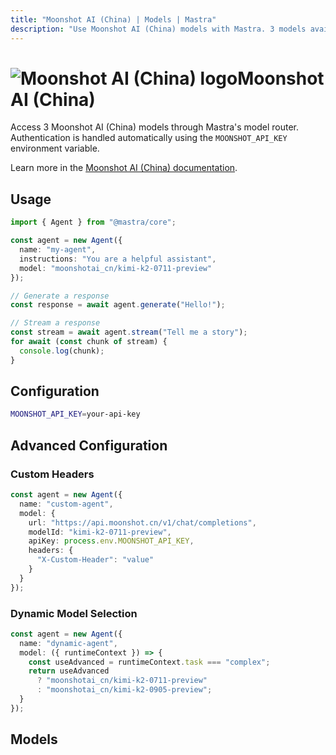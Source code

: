 ```yaml
---
title: "Moonshot AI (China) | Models | Mastra"
description: "Use Moonshot AI (China) models with Mastra. 3 models available."
---
```



# <img src="https://models.dev/logos/moonshotai_cn.svg" alt="Moonshot AI (China) logo" className="inline w-8 h-8 mr-2 align-middle dark:invert dark:brightness-0 dark:contrast-200" />Moonshot AI (China)

Access 3 Moonshot AI (China) models through Mastra's model router. Authentication is handled automatically using the `MOONSHOT_API_KEY` environment variable.

Learn more in the [Moonshot AI (China) documentation](https://platform.moonshot.cn).

## Usage

```typescript
import { Agent } from "@mastra/core";

const agent = new Agent({
  name: "my-agent",
  instructions: "You are a helpful assistant",
  model: "moonshotai_cn/kimi-k2-0711-preview"
});

// Generate a response
const response = await agent.generate("Hello!");

// Stream a response
const stream = await agent.stream("Tell me a story");
for await (const chunk of stream) {
  console.log(chunk);
}
```

## Configuration

```bash
MOONSHOT_API_KEY=your-api-key
```

## Advanced Configuration

### Custom Headers

```typescript
const agent = new Agent({
  name: "custom-agent",
  model: {
    url: "https://api.moonshot.cn/v1/chat/completions",
    modelId: "kimi-k2-0711-preview",
    apiKey: process.env.MOONSHOT_API_KEY,
    headers: {
      "X-Custom-Header": "value"
    }
  }
});
```

### Dynamic Model Selection

```typescript
const agent = new Agent({
  name: "dynamic-agent",
  model: ({ runtimeContext }) => {
    const useAdvanced = runtimeContext.task === "complex";
    return useAdvanced 
      ? "moonshotai_cn/kimi-k2-0711-preview"
      : "moonshotai_cn/kimi-k2-0905-preview";
  }
});
```

## Models

<ProviderModelsTable 
  providerId="moonshotai_cn" 
  models={[]}
  totalCount={3}
/>
